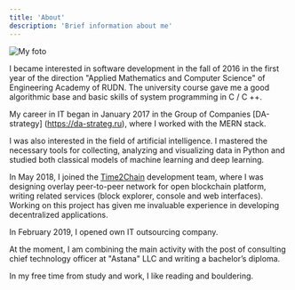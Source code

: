 ```yaml
---
title: 'About'
description: 'Brief information about me'
---
```


![My foto](./me.jpg)

I became interested in software development in the fall of 2016 in the first year of the direction "Applied Mathematics and Computer Science" of Engineering Academy of RUDN. The university course gave me a good algorithmic base and basic skills of system programming in C / C ++.

My career in IT began in January 2017 in the Group of Companies [DA-strategy] (https://da-strateg.ru), where I worked with the MERN stack.

I was also interested in the field of artificial intelligence. I mastered the necessary tools for collecting, analyzing and visualizing data in Python and studied both classical models of machine learning and deep learning.

In May 2018, I joined the [Time2Chain](https://t2ch.github.io/) development team, where I was designing overlay peer-to-peer network for open blockchain platform, writing related services (block explorer, console and web interfaces). Working on this project has given me invaluable experience in developing decentralized applications.

In February 2019, I opened own IT outsourcing company.

At the moment, I am combining the main activity with the post of consulting chief technology officer at "Astana" LLC and writing a bachelor’s diploma.

In my free time from study and work, I like reading and bouldering.




